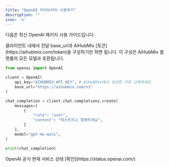 ```yaml
---
title: "OpenAI 라이브러리 사용하기"
description: ""
icon: 'o'
---
```


다음은 최신 OpenAI 패키지 사용 가이드입니다.

<Tip>
클라이언트 내에서 전달 base_url과 AiHubMix [토큰](https://aihubmix.com/token)을 구성하기만 하면 됩니다.
이 구성은 AiHubMix 플랫폼의 모든 모델과 호환됩니다.
</Tip>

```py Python
from openai import OpenAI

client = OpenAI(
    api_key="AIHUBMIX_API_KEY", # AiHubMix에서 생성한 키로 교체하세요
    base_url="https://aihubmix.com/v1"
)

chat_completion = client.chat.completions.create(
    messages=[
        {
            "role": "user",
            "content": "테스트라고 말해주세요",
        }
    ],
    model="gpt-4o-mini",
)

print(chat_completion)
```

<Info>
OpenAI 공식 현재 서비스 상태 [확인](https://status.openai.com/)
</Info>
